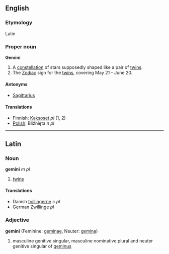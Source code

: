 ==English==
===Etymology===
Latin

===Proper noun===
'''Gemini'''

# A [[constellation]] of stars supposedly shaped like a pair of [[twins]].
# The [[Zodiac]] sign for the [[twins]], covering May 21 - June 20.

====Antonyms====
*[[Sagittarius]]

====Translations====
*Finnish: [[Kaksoset]] ''pl'' (1, 2)
*[[Polish]]: Bliźnięta ''n pl''

----

==Latin==
===Noun===
'''gemini''' ''m pl''

#[[twins]]

====Translations====
*Danish [[tvillingerne]] ''c pl''
*German [[Zwillinge]] ''pl''

===Adjective===
'''gemini''' (Feminine: [[geminae]], Neuter: [[gemina]])

#masculine genitive singular, masculine nominative plural and neuter genitive singular of [[geminus]]